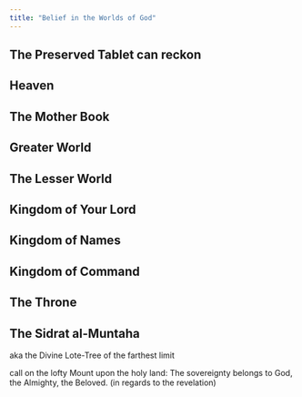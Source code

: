 ```yaml
---
title: "Belief in the Worlds of God"
---
```


## The Preserved Tablet can reckon

## Heaven

## The Mother Book

## Greater World

## The Lesser World

## Kingdom of Your Lord

## Kingdom of Names

## Kingdom of Command

## The Throne

## The Sidrat al-Muntaha

aka the Divine Lote-Tree of the farthest limit

call on the lofty Mount upon the holy land: The sovereignty belongs to God, the Almighty, the Beloved. (in regards to the revelation)
